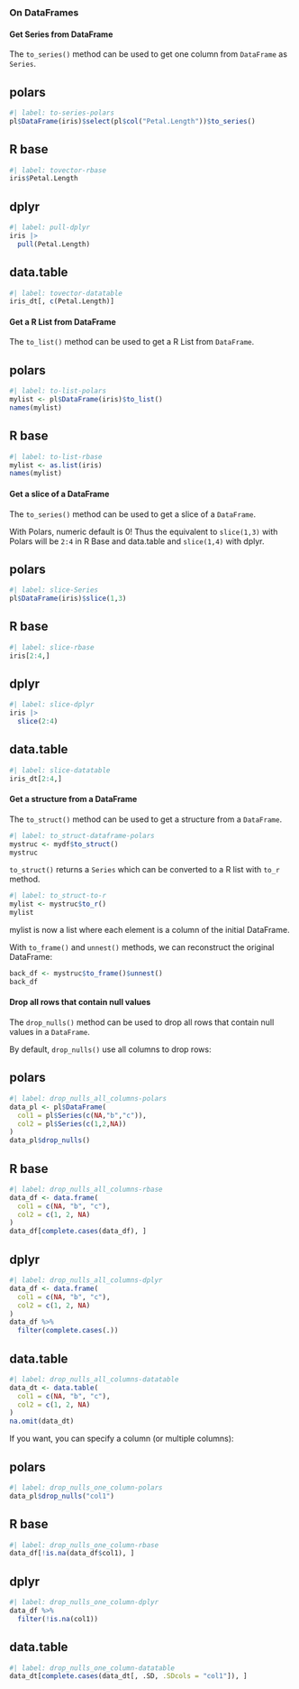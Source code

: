 ### On DataFrames

#### Get Series from DataFrame

The `to_series()` method can be used to get one column from `DataFrame` as `Series`.

::: {.panel-tabset}
## polars

```r
#| label: to-series-polars
pl$DataFrame(iris)$select(pl$col("Petal.Length"))$to_series()
```

## R base

```r
#| label: tovector-rbase
iris$Petal.Length
```

## dplyr

```r
#| label: pull-dplyr
iris |>
  pull(Petal.Length)
```

## data.table

```r
#| label: tovector-datatable
iris_dt[, c(Petal.Length)]
```
:::

#### Get a R List from DataFrame

The `to_list()` method can be used to get a R List from `DataFrame`.

::: {.panel-tabset}
## polars

```r
#| label: to-list-polars
mylist <- pl$DataFrame(iris)$to_list()
names(mylist)
```

## R base

```r
#| label: to-list-rbase
mylist <- as.list(iris)
names(mylist)
```
:::

#### Get a slice of a DataFrame

The `to_series()` method can be used to get a slice of a `DataFrame`.

::: {.callout-important}
With Polars, numeric default is 0! Thus the equivalent to `slice(1,3)` with Polars will be `2:4` in R Base and data.table and `slice(1,4)` with dplyr.
:::

::: {.panel-tabset}
## polars

```r
#| label: slice-Series
pl$DataFrame(iris)$slice(1,3)
```

## R base

```r
#| label: slice-rbase
iris[2:4,]
```

## dplyr

```r
#| label: slice-dplyr
iris |>
  slice(2:4)
```

## data.table

```r
#| label: slice-datatable
iris_dt[2:4,]
```
:::

#### Get a structure from a DataFrame

The `to_struct()` method can be used to get a structure from a `DataFrame`.

```r
#| label: to_struct-dataframe-polars
mystruc <- mydf$to_struct()
mystruc
```

`to_struct()` returns a `Series` which can be converted to a R list with `to_r` method.

```r
#| label: to_struct-to-r
mylist <- mystruc$to_r()
mylist
```

mylist is now a list where each element is a column of the initial DataFrame.

With `to_frame()` and `unnest()` methods, we can reconstruct the original DataFrame:

```r
back_df <- mystruc$to_frame()$unnest()
back_df
```

#### Drop all rows that contain null values

The `drop_nulls()` method can be used to drop all rows that contain null values in a `DataFrame`.

By default, `drop_nulls()` use all columns to drop rows:

::: {.panel-tabset}
## polars

```r
#| label: drop_nulls_all_columns-polars
data_pl <- pl$DataFrame(
  col1 = pl$Series(c(NA,"b","c")),
  col2 = pl$Series(c(1,2,NA))
)
data_pl$drop_nulls()
```

## R base
```r
#| label: drop_nulls_all_columns-rbase
data_df <- data.frame(
  col1 = c(NA, "b", "c"),
  col2 = c(1, 2, NA)
)
data_df[complete.cases(data_df), ]
```

## dplyr

```r
#| label: drop_nulls_all_columns-dplyr
data_df <- data.frame(
  col1 = c(NA, "b", "c"),
  col2 = c(1, 2, NA)
)
data_df %>%
  filter(complete.cases(.))
```

## data.table

```r
#| label: drop_nulls_all_columns-datatable
data_dt <- data.table(
  col1 = c(NA, "b", "c"),
  col2 = c(1, 2, NA)
)
na.omit(data_dt)
```
:::


If you want, you can specify a column (or multiple columns):

::: {.panel-tabset}
## polars

```r
#| label: drop_nulls_one_column-polars
data_pl$drop_nulls("col1")
```

## R base
```r
#| label: drop_nulls_one_column-rbase
data_df[!is.na(data_df$col1), ]
```

## dplyr
```r
#| label: drop_nulls_one_column-dplyr
data_df %>%
  filter(!is.na(col1))
```

## data.table
```r
#| label: drop_nulls_one_column-datatable
data_dt[complete.cases(data_dt[, .SD, .SDcols = "col1"]), ]
```
:::
